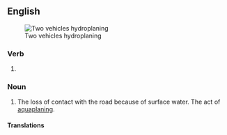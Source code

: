 ==English==
{{wikipedia|dab=hydroplaning}}
{{wikipedia}}
[[File:Two vehicles aquaplaning.jpg|thumb|Two vehicles hydroplaning]]

===Verb===
{{head|en|verb form}}

# {{present participle of|en|hydroplane|nocat=1}}

===Noun===
{{en-noun|-}}

# {{lb|en|automotive|US, Canada}} The loss of contact with the road because of surface water. The act of [[aquaplane|aquaplaning]].
#:{{synonyms|en|hydroplaning|q1=UK}}

====Translations====
{{trans-see|aquaplaning}}